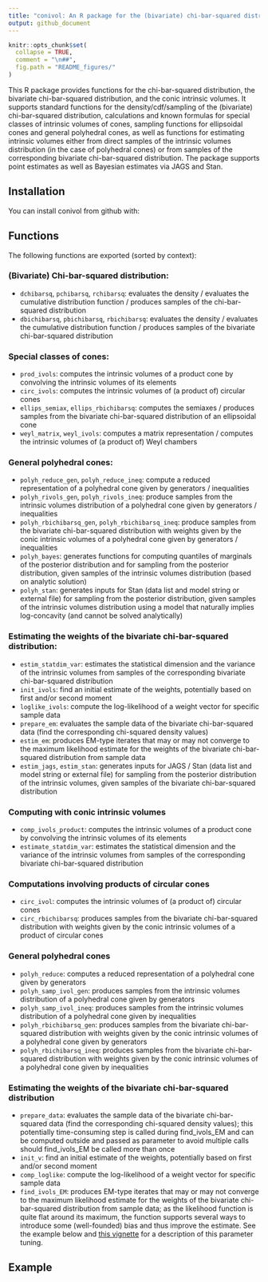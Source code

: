 ```yaml
---
title: "conivol: An R package for the (bivariate) chi-bar-squared distribution and conic intrinsic volumes"
output: github_document
---
```


<!-- README.md is generated from README.Rmd. Please edit that file -->

```r
knitr::opts_chunk$set(
  collapse = TRUE,
  comment = "\n##",
  fig.path = "README_figures/"
)
```

This R package provides functions for the chi-bar-squared distribution,
the bivariate chi-bar-squared distribution, and the conic intrinsic volumes.
It supports standard functions for the density/cdf/sampling of the (bivariate)
chi-bar-squared distribution, calculations and known formulas for special classes
of intrinsic volumes of cones, sampling functions for ellipsoidal cones and
general polyhedral cones, as well as functions for estimating intrinsic volumes
either from direct samples of the intrinsic volumes distribution
(in the case of polyhedral cones) or from samples of the corresponding
bivariate chi-bar-squared distribution. The package supports point estimates
as well as Bayesian estimates via JAGS and Stan.

## Installation

You can install conivol from github with:

<!-- {r gh-installation, eval = FALSE} -->
<!-- # install.packages("devtools") -->
<!-- devtools::install_github("damelunx/conivol") -->

## Functions

The following functions are exported (sorted by context):

### (Bivariate) Chi-bar-squared distribution:
* `dchibarsq`, `pchibarsq`, `rchibarsq`: evaluates the density /
  evaluates the cumulative distribution function / produces samples
  of the chi-bar-squared distribution
* `dbichibarsq`, `pbichibarsq`, `rbichibarsq`: evaluates the density /
  evaluates the cumulative distribution function / produces samples
  of the bivariate chi-bar-squared distribution

### Special classes of cones:
* `prod_ivols`: computes the intrinsic volumes of a product cone
    by convolving the intrinsic volumes of its elements
* `circ_ivols`: computes the intrinsic volumes of (a product of) circular cones
* `ellips_semiax`, `ellips_rbichibarsq`: computes the semiaxes / produces samples
    from the bivariate chi-bar-squared distribution of an ellipsoidal cone
* `weyl_matrix`, `weyl_ivols`: computes a matrix representation / computes the
    intrinsic volumes of (a product of) Weyl chambers

### General polyhedral cones:
* `polyh_reduce_gen`, `polyh_reduce_ineq`: compute a reduced representation
    of a polyhedral cone given by generators / inequalities
* `polyh_rivols_gen`, `polyh_rivols_ineq`: produce samples from the intrinsic
    volumes distribution of a polyhedral cone given by generators / inequalities
* `polyh_rbichibarsq_gen`, `polyh_rbichibarsq_ineq`: produce samples from the
    bivariate chi-bar-squared distribution with weights given by the conic
    intrinsic volumes of a polyhedral cone given by generators / inequalities
* `polyh_bayes`: generates functions for computing quantiles of marginals
    of the posterior distribution and for sampling from the posterior distribution,
    given samples of the intrinsic volumes distribution (based on analytic solution)
* `polyh_stan`: generates inputs for Stan (data list and model string or external file)
    for sampling from the posterior distribution, given samples of the
    intrinsic volumes distribution using a model that naturally implies log-concavity
    (and cannot be solved analytically)

### Estimating the weights of the bivariate chi-bar-squared distribution:
* `estim_statdim_var`: estimates the statistical dimension and the variance
    of the intrinsic volumes from samples of the corresponding bivariate
    chi-bar-squared distribution
* `init_ivols`: find an initial estimate of the weights, potentially based on
    first and/or second moment
* `loglike_ivols`: compute the log-likelihood of a weight vector for specific sample data
* `prepare_em`: evaluates the sample data of the bivariate chi-bar-squared
    data (find the corresponding chi-squared density values)
* `estim_em`: produces EM-type iterates that may or may not converge to the
    maximum likelihood estimate for the weights of the bivariate chi-bar-squared
    distribution from sample data
* `estim_jags`, `estim_stan`: generates inputs for JAGS / Stan (data list and model
    string or external file) for sampling from the posterior distribution
    of the intrinsic volumes, given samples of the bivariate chi-bar-squared distribution

### Computing with conic intrinsic volumes
* `comp_ivols_product`: computes the intrinsic volumes of a product cone by convolving the intrinsic volumes of its elements
* `estimate_statdim_var`: estimates the statistical dimension and the variance of the intrinsic volumes from samples of the corresponding bivariate chi-bar-squared distribution

### Computations involving products of circular cones
* `circ_ivol`: computes the intrinsic volumes of (a product of) circular cones
* `circ_rbichibarsq`: produces samples from the bivariate chi-bar-squared distribution with weights given by the conic intrinsic volumes of a product of circular cones


### General polyhedral cones
* `polyh_reduce`: computes a reduced representation of a polyhedral cone given by generators
* `polyh_samp_ivol_gen`: produces samples from the intrinsic volumes distribution of a polyhedral cone given by generators
* `polyh_samp_ivol_ineq`: produces samples from the intrinsic volumes distribution of a polyhedral cone given by inequalities
* `polyh_rbichibarsq_gen`: produces samples from the bivariate chi-bar-squared distribution with weights given by the conic intrinsic volumes of a polyhedral cone given by generators
* `polyh_rbichibarsq_ineq`: produces samples from the bivariate chi-bar-squared distribution with weights given by the conic intrinsic volumes of a polyhedral cone given by inequalities

### Estimating the weights of the bivariate chi-bar-squared distribution
* `prepare_data`: evaluates the sample data of the bivariate chi-bar-squared data (find the corresponding chi-squared density values); this potentially time-consuming step is called during find_ivols_EM and can be computed outside and passed as parameter to avoid multiple calls should find_ivols_EM be called more than once
* `init_v`: find an initial estimate of the weights, potentially based on first and/or second moment
* `comp_loglike`: compute the log-likelihood of a weight vector for specific sample data
* `find_ivols_EM`: produces EM-type iterates that may or may not converge to the maximum likelihood estimate for the weights of the bivariate chi-bar-squared distribution from sample data; as the likelihood function is quite flat around its maximum, the function supports several ways to introduce some (well-founded) bias and thus improve the estimate. See the example below and [this vignette](vignettes/estim-conic-intrinsic-volumes-with-EM.html) for a description of this parameter tuning.

## Example

<!-- ```{r echo=FALSE, message=FALSE} -->
<!-- library(conivol) -->
<!-- library(Rmosek) -->
<!-- library(tidyverse) -->
<!-- ``` -->
<!-- We consider the product of two circular cones, one 5-dimensional and another -->
<!-- 8-dimensional. -->
<!-- ```{r} -->
<!-- # specify the dimensions -->
<!-- D <- c(5,8) -->
<!-- # specify the angles -->
<!-- alpha <- c( 0.7*pi/2, 0.8*pi/2 ) -->
<!-- # get the exact intrinsic volumes -->
<!-- v <- circ_ivol(D, alpha, product = TRUE) -->
<!-- # plot the values and its logarithms -->
<!-- d <- sum(D) -->
<!-- ggplot(tibble(k=0:d, v=v), aes(x=k,y=v)) + -->
<!--     geom_line() + -->
<!--     theme_bw() -->
<!-- ggplot(tibble(k=0:d, `log(v)`=log(v)), aes(x=k,y=`log(v)`)) + -->
<!--     geom_line() + -->
<!--     theme_bw() -->
<!-- ``` -->

<!-- The goal is to reconstruct these values from samples from the bivariate -->
<!-- chi-bar-squared distribution with the above intrinsic volumes as weights. -->
<!-- ```{r} -->
<!-- # set sample size -->
<!-- n <- 10^5 -->
<!-- # obtain sample of the specified size -->
<!-- set.seed(1234) -->
<!-- m_samp <- circ_rbichibarsq(n,D,alpha) -->
<!-- # scatter plot of the sample -->
<!-- ggplot(as_tibble(m_samp), aes(V1,V2)) + geom_point(alpha=.02) + -->
<!--     theme_bw() + -->
<!--     theme(axis.title.x=element_blank(),axis.title.y=element_blank()) -->
<!-- ``` -->

